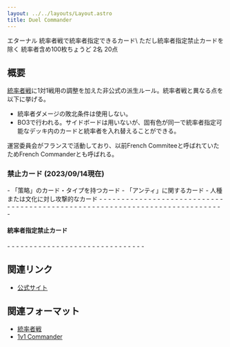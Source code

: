 ```yaml
---
layout: ../../layouts/Layout.astro
title: Duel Commander
---
```



<div class="flex gap-2 m-2 flex-wrap justify-center">
  <Card title="カードプール" class="flex-none basis-80 xl:basis-96">
    <AreaIcon slot="img" />
    エターナル
  </Card>
  <Card title="統率者" class="flex-none basis-80 xl:basis-96">
    <CrownIcon slot="img" />
    統率者戦で統率者指定できるカード\
		ただし統率者指定禁止カードを除く
  </Card>
  <Card title="デッキ枚数" class="flex-none basis-80 xl:basis-96">
    <CardsIcon slot="img" />
    統率者含め100枚ちょうど
  </Card>
  <Card title="プレイ人数" class="flex-none basis-80 xl:basis-96">
    <PeopleIcon slot="img" />
    2名
  </Card>
  <Card title="開始ライフ" class="flex-none basis-80 xl:basis-96">
    <HeartIcon slot="img" />
    20点
  </Card>
  <OXCard title="プレイ可能環境" class="flex-none basis-80 xl:basis-96" list={[
    {name:"Paper", value: "triangle"},
    {name:"Magic Online", value: false},
    {name:"Magic Arena", value: false}
  ]}>
    <CircleIcon slot="img"/>
  </OXCard>
</div>

## 概要

[統率者戦](/mtg-formats-list/construct/commander)に1対1戦用の調整を加えた非公式の派生ルール。統率者戦と異なる点を以下に挙げる。
- 統率者ダメージの敗北条件は使用しない。
- BO3で行われる。サイドボードは用いないが、固有色が同一で統率者指定可能なデッキ内のカードと統率者を入れ替えることができる。

運営委員会がフランスで活動しており、以前French Commiteeと呼ばれていたためFrench Commanderとも呼ばれる。

### 禁止カード (2023/09/14現在)

<div class="three-column-list">
- 「策略」のカード・タイプを持つカード
- 「アンティ」に関するカード
- 人種または文化に対し攻撃的なカード
- <CardName name="Ancestral Recall" />
- <CardName name="Ancient Tomb" nameJp="古えの墳墓" />
- <CardName name="Back to Basics" nameJp="基本に帰れ" />
- <CardName name="Bazaar of Baghdad" />
- <CardName name="Black Lotus" />
- <CardName name="Capture of Jingzhou" nameJp="荊州占拠" />
- <CardName name="Cavern of Souls" nameJp="魂の洞窟" />
- <CardName name="Channel" nameJp="チャネル" />
- <CardName name="Chaos Orb" />
- <CardName name="Chrome Mox" nameJp="金属モックス" />
- <CardName name="Comet, Stellar Pup" />
- <CardName name="Deadly Rollick" nameJp="致命的なはしゃぎ回り" />
- <CardName name="Deflecting Swat" nameJp="偏向はたき" />
- <CardName name="Dig Through Time" nameJp="時を越えた探索" />
- <CardName name="Emrakul, the Aeons Torn" nameJp="引き裂かれし永劫、エムラクール" />
- <CardName name="Entomb" nameJp="納墓" />
- <CardName name="Fastbond" />
- <CardName name="Falling Star" />
- <CardName name="Field of the Dead" nameJp="死者の原野" />
- <CardName name="Fierce Guardianship" nameJp="激情の後見" />
- <CardName name="Flawless Maneuver" nameJp="完璧な策略" />
- <CardName name="Food Chain" nameJp="食物連鎖" />
- <CardName name="Gaea's Cradle" nameJp="ガイアの揺籃の地" />
- <CardName name="Genesis Storm" nameJp="起源の嵐" />
- <CardName name="Gifts Ungiven" nameJp="けちな贈り物" />
- <CardName name="Grim Monolith" nameJp="厳かなモノリス" />
- <CardName name="Hermit Druid" nameJp="隠遁ドルイド" />
- <CardName name="Hogaak, Arisen Necropolis" nameJp="甦る死滅都市、ホガーク" />
- <CardName name="Humility" nameJp="謙虚" />
- <CardName name="Imperial Seal" nameJp="伝国の玉璽" />
- <CardName name="Jeweled Lotus" nameJp="宝石の睡蓮" />
- <CardName name="Karakas" nameJp="カラカス" />
- <CardName name="Library of Alexandria" />
- <CardName name="Lion's Eye Diamond" nameJp="ライオンの瞳のダイアモンド" />
- <CardName name="Lutri, the Spellchaser" nameJp="呪文追い、ルーツリー" />
- <CardName name="Loyal Retainers" nameJp="忠臣" />
- <CardName name="Maddening Hex" nameJp="狂乱の呪詛" />
- <CardName name="Mana Crypt" nameJp="魔力の墓所" />
- <CardName name="Mana Drain" nameJp="マナ吸収" />
- <CardName name="Mana Vault" nameJp="魔力の櫃" />
- <CardName name="Mishra's Workshop" />
- <CardName name="Mox Amber" nameJp="モックス・アンバー" />
- <CardName name="Mox Diamond" nameJp="モックス・ダイアモンド" />
- <CardName name="Mox Emerald" />
- <CardName name="Mox Jet" />
- <CardName name="Mox Opal" nameJp="オパールのモックス" />
- <CardName name="Mox Pearl" />
- <CardName name="Mox Ruby" />
- <CardName name="Mox Sapphire" />
- <CardName name="Mystical Tutor" nameJp="神秘の教示者" />
- <CardName name="Natural Order" nameJp="自然の秩序" />
- <CardName name="Necrotic Ooze" nameJp="壊死のウーズ" />
- <CardName name="Oath of Druids" nameJp="ドルイドの誓い" />
- <CardName name="Polymorph" nameJp="変身" />
- <CardName name="Price of Progress" nameJp="発展の代価" />
- <CardName name="Protean Hulk" nameJp="変幻の大男" />
- <CardName name="Ragavan, Nimble Pilferer" nameJp="敏捷なこそ泥、ラガバン" />
- <CardName name="Scapeshift" nameJp="風景の変容" />
- <CardName name="Sensei's Divining Top" nameJp="師範の占い独楽" />
- <CardName name="Serra's Sanctum" nameJp="セラの聖域" />
- <CardName name="Shahrazad" />
- <CardName name="Sol Ring" nameJp="太陽の指輪" />
- <CardName name="Strip Mine" nameJp="露天鉱床" />
- <CardName name="Temporal Manipulation" nameJp="時間操作" />
- <CardName name="Thassa's Oracle" nameJp="タッサの神託者" />
- <CardName name="The Tabernacle at Pendrell Vale" />
- <CardName name="Timetwister" />
- <CardName name="Time Vault" />
- <CardName name="Time Walk" />
- <CardName name="Time Warp" nameJp="時間のねじれ" />
- <CardName name="Tinker" nameJp="修繕" />
- <CardName name="Tolarian Academy" nameJp="トレイリアのアカデミー" />
- <CardName name="Trazyn the Infinite" nameJp="無限なるトラザイン" />
- <CardName name="Treasure Cruise" nameJp="宝船の巡航" />
- <CardName name="Uro, Titan of Nature's Wrath" nameJp="自然の怒りのタイタン、ウーロ" />
- <CardName name="Vampiric Tutor" nameJp="吸血の教示者" />
- <CardName name="Wasteland" nameJp="不毛の大地" />
</div>

#### 統率者指定禁止カード

<div class="two-column-list">
	- <CardName name="Akiri, Line-Slinger" nameJp="綱投げ、アキリ" />
	- <CardName name="Arahbo, Roar of the World" nameJp="世界の咆哮、アラーボ" />
	- <CardName name="Ardenn, Intrepid Archaeologist" nameJp="剛胆な考古学者、アーデン" />
	- <CardName name="Asmoranomardicadaistinaculdacar" nameJp="アスモラノマルディカダイスティナカルダカール" />
	- <CardName name="Baral, Chief of Compliance" nameJp="遵法長、バラル" />
	- <CardName name="Breya, Etherium Shaper" nameJp="エーテリウム造物師、ブレイヤ" />
	- <CardName name="Derevi, Empyrial Tactician" nameJp="浄火の戦術家、デリーヴィー" />
	- <CardName name="Dihada, Binder of Wills" nameJp="意志を縛る者、ディハーダ" />
	- <CardName name="Edgar Markov" nameJp="エドガー・マルコフ" />
	- <CardName name="Edric, Spymaster of Trest" nameJp="トレストの密偵長、エドリック" />
	- <CardName name="Emry, Lurker of the Loch" nameJp="湖に潜む者、エムリー" />
	- <CardName name="Esior, Wardwing Familiar" nameJp="守り翼の使い魔、エシオル" />
	- <CardName name="Geist of Saint Traft" nameJp="聖トラフトの霊" />
	- <CardName name="Inalla, Archmage Ritualist" nameJp="儀式の大魔導師、イナーラ" />
	- <CardName name="Jeska, Thrice Reborn" nameJp="三度の再誕、ジェスカ" />
	- <CardName name="Krark, the Thumbless" nameJp="親指なしのクラーク" />
	- <CardName name="Minsc & Boo, Timeless Heroes" nameJp="時を超えた英雄、ミンスクとブー" />
	- <CardName name="Najeela, the Blade-Blossom" nameJp="刃を咲かせる者、ナジーラ" />
	- <CardName name="Oloro, Ageless Ascetic" nameJp="老いざる苦行者、アローロ" />
	- <CardName name="Omnath, Locus of Creation" nameJp="創造の座、オムナス" />
	- <CardName name="Prime Speaker Vannifar" nameJp="首席議長ヴァニファール" />
	- <CardName name="Reyhan, Last of the Abzan" nameJp="最後のアブザン、レイハン" />
	- <CardName name="Rofellos, Llanowar Emissary" nameJp="ラノワールの使者ロフェロス" />
	- <CardName name="Shorikai, Genesis Engine" nameJp="開闢機関、勝利械" />
	- <CardName name="Tasigur, the Golden Fang" nameJp="黄金牙、タシグル" />
	- <CardName name="Thrasios, Triton Hero" nameJp="トリトンの英雄、トラシオス" />
	- <CardName name="Urza, Lord High Artificer" nameJp="最高工匠卿、ウルザ" />
	- <CardName name="Vial Smasher the Fierce" nameJp="激情の薬瓶砕き" />
	- <CardName name="Winota, Joiner of Forces" nameJp="軍団のまとめ役、ウィノータ" />
	- <CardName name="Yuriko, the Tiger's Shadow" nameJp="虎の影、百合子" />
	- <CardName name="Zurgo Bellstriker" nameJp="鐘突きのズルゴ" />
</div>

## 関連リンク

- [公式サイト](https://www.mtgdc.info/)

## 関連フォーマット

- [統率者戦](/mtg-formats-list/construct/commander)
- [1v1 Commander](/mtg-formats-list/construct/1v1_commander)
